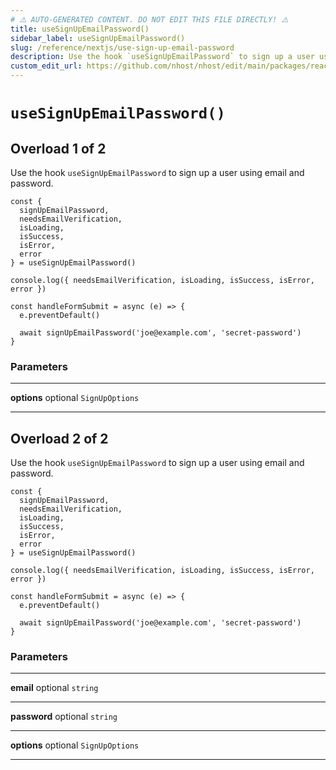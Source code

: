 ```yaml
---
# ⚠️ AUTO-GENERATED CONTENT. DO NOT EDIT THIS FILE DIRECTLY! ⚠️
title: useSignUpEmailPassword()
sidebar_label: useSignUpEmailPassword()
slug: /reference/nextjs/use-sign-up-email-password
description: Use the hook `useSignUpEmailPassword` to sign up a user using email and password.
custom_edit_url: https://github.com/nhost/nhost/edit/main/packages/react/src/useSignUpEmailPassword.ts#L55
---
```


# `useSignUpEmailPassword()`

## Overload 1 of 2

Use the hook `useSignUpEmailPassword` to sign up a user using email and password.

```tsx
const {
  signUpEmailPassword,
  needsEmailVerification,
  isLoading,
  isSuccess,
  isError,
  error
} = useSignUpEmailPassword()

console.log({ needsEmailVerification, isLoading, isSuccess, isError, error })

const handleFormSubmit = async (e) => {
  e.preventDefault()

  await signUpEmailPassword('joe@example.com', 'secret-password')
}
```

### Parameters

---

**<span className="parameter-name">options</span>** <span className="optional-status">optional</span> `SignUpOptions`

---

## Overload 2 of 2

Use the hook `useSignUpEmailPassword` to sign up a user using email and password.

```tsx
const {
  signUpEmailPassword,
  needsEmailVerification,
  isLoading,
  isSuccess,
  isError,
  error
} = useSignUpEmailPassword()

console.log({ needsEmailVerification, isLoading, isSuccess, isError, error })

const handleFormSubmit = async (e) => {
  e.preventDefault()

  await signUpEmailPassword('joe@example.com', 'secret-password')
}
```

### Parameters

---

**<span className="parameter-name">email</span>** <span className="optional-status">optional</span> `string`

---

**<span className="parameter-name">password</span>** <span className="optional-status">optional</span> `string`

---

**<span className="parameter-name">options</span>** <span className="optional-status">optional</span> `SignUpOptions`

---
